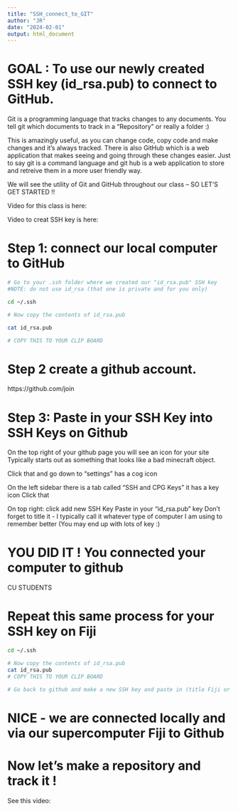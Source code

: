```yaml
---
title: "SSH_connect_to_GIT"
author: "JR"
date: "2024-02-01"
output: html_document
---
```



# GOAL : To use our newly created SSH key (id_rsa.pub) to connect to GitHub.
Git is a programming language that tracks changes to any documents. You tell
git which documents to track in a "Repository" or really a folder :)

This is amazingly useful, as you can change code, copy code and make changes and 
it's always tracked. There is also GitHub which is a web application that makes
seeing and going through these changes easier. Just to say git is a command language
and git hub is a web application to store and retreive them in a more user friendly way.

We will see the utility of Git and GitHub throughout our class -- SO LET'S GET STARTED !!

Video for this class is here:

Video to creat SSH key is here:


# Step 1: connect our local computer to GitHub
```bash

# Go to your .ssh folder where we created our "id_rsa.pub" SSH key
#NOTE: do not use id_rsa (that one is private and for you only)

cd ~/.ssh

# Now copy the contents of id_rsa.pub

cat id_rsa.pub

# COPY THIS TO YOUR CLIP BOARD

```

# Step 2 create a github account.
https://github.com/join


# Step 3: Paste in your SSH Key into SSH Keys on Github
On the top right of your github page you will see an icon for your site
Typically starts out as something that looks like a bad minecraft object.

Click that and go down to "settings" has a cog icon

On the left sidebar there is a tab called "SSH and CPG Keys" it has a key icon
Click that 

On top right: click add new SSH Key 
Paste in your "id_rsa.pub" key 
Don't forget to title it - I typically call it whatever type of computer I am using
to remember better (You may end up with lots of key :)

# YOU DID IT ! You connected your computer to github 

############ CU STUDENTS ############

# Repeat this same process for your SSH key on Fiji 
```bash

cd ~/.ssh

# Now copy the contents of id_rsa.pub
cat id_rsa.pub
# COPY THIS TO YOUR CLIP BOARD

# Go back to github and make a new SSH key and paste in (title Fiji or something like that)

```

# NICE - we are connected locally and via our supercomputer Fiji to Github

# Now let's make a repository and track it !
See this video:


